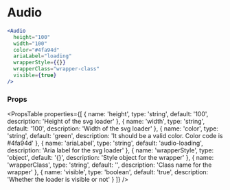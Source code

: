 ---
---

# Audio

```jsx live
<Audio
  height="100"
  width="100"
  color="#4fa94d"
  ariaLabel="loading"
  wrapperStyle={{}}
  wrapperClass="wrapper-class"
  visible={true}
/>
```

### Props
<PropsTable
  properties={[
  {
    name: 'height',
    type: 'string',
    default: '100',
    description: 'Height of the svg loader'
  },
  {
    name: 'width',
    type: 'string',
    default: '100',
    description: 'Width of the svg loader'
  },
  {
    name: 'color',
    type: 'string',
    default: 'green',
    description: 'It should be a valid color. Color code is #4fa94d'
  },
  {
    name: 'ariaLabel',
    type: 'string',
    default: 'audio-loading',
    description: 'Aria label for the svg loader'
  },
  {
    name: 'wrapperStyle',
    type: 'object',
    default: '{}',
    description: 'Style object for the wrapper'
  },
  {
    name: 'wrapperClass',
    type: 'string',
    default: '',
    description: 'Class name for the wrapper'
  },
  {
    name: 'visible',
    type: 'boolean',
    default: 'true',
    description: 'Whether the loader is visible or not'
  }
]}
/>
